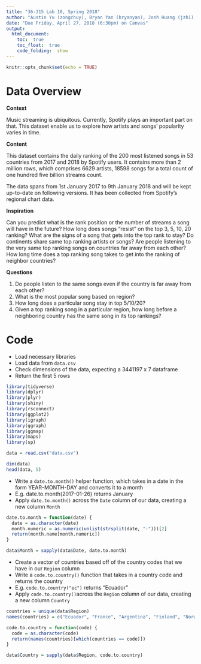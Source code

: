```yaml
---
title: "36-315 Lab 10, Spring 2018"
author: "Austin Yu (zongchuy), Bryan Yan (bryanyan), Josh Huang (jzh1), Julie Kim (juliek1)"
date: "Due Friday, April 27, 2018 (6:30pm) on Canvas"
output: 
  html_document:
    toc:  true
    toc_float:  true
    code_folding:  show
---
```


```r
knitr::opts_chunk$set(echo = TRUE)
```


Data Overview
===
**Context**

Music streaming is ubiquitous. Currently, Spotify plays an important part on that. This dataset enable us to explore how artists and songs' popularity varies in time.

**Content**

This dataset contains the daily ranking of the 200 most listened songs in 53 countries from 2017 and 2018 by Spotify users. It contains more than 2 million rows, which comprises 6629 artists, 18598 songs for a total count of one hundred five billion streams count.

The data spans from 1st January 2017 to 9th January 2018 and will be kept up-to-date on following versions. It has been collected from Spotify's regional chart data.

**Inspiration**

Can you predict what is the rank position or the number of streams a song will have in the future?
How long does songs "resist" on the top 3, 5, 10, 20 ranking?
What are the signs of a song that gets into the top rank to stay?
Do continents share same top ranking artists or songs?
Are people listening to the very same top ranking songs on countries far away from each other?
How long time does a top ranking song takes to get into the ranking of neighbor countries?

**Questions**

1) Do people listen to the same songs even if the country is far away from each other?
2) What is the most popular song based on region?
3) How long does a particular song stay in top 5/10/20?
4) Given a top ranking song in a particular region, how long before a neighboring country has the same song in its top rankings?


Code
===
+ Load necessary libraries
+ Load data from `data.csv`
+ Check dimensions of the data, expecting a 3441197 x 7 dataframe
+ Return the first 5 rows
```r
library(tidyverse)
library(dplyr)
library(plyr)
library(shiny)
library(rsconnect)
library(ggplot2)
library(igraph)
library(ggraph)
library(ggmap)
library(maps)
library(sp)

data = read.csv("data.csv")

dim(data)
head(data, 5)
```

+ Write a `date.to.month()` helper function, which takes in a date in the form YEAR-MONTH-DAY and converts it to a month
+ E.g. date.to.month(2017-01-26) returns January
+ Apply `date.to.month()` across the `Date` column of our data, creating a new column `Month`
```r
date.to.month = function(date) {
  date = as.character(date)
  month.numeric = as.numeric(unlist(strsplit(date, "-")))[2]
  return(month.name[month.numeric])
}

data$Month = sapply(data$Date, date.to.month)
```

+ Create a vector of countries based off of the country codes that we have in our `Region` column
+ Write a `code.to.country()` function that takes in a country code and returns the country
+ E.g. `code.to.country("ec")` returns "Ecuador"
+ Apply `code.to.country()`across the `Region` column of our data, creating a new column `Country`
```r
countries = unique(data$Region)
names(countries) = c("Ecuador", "France", "Argentina", "Finland", "Norway", "Italy", "Lithuania", "Philippines", "Taiwan", "New Zealand", "Estonia", "Turkey", "United States of America", "El Salvador", "Costa Rica", "Germany", "Chile", "Japan", "Brazil", "Honduras", "Guatemala", "Switzerland", "Hungary", "Canada", "Peru", "Belgium", "Malaysia", "Denmark", "Bolivia", "Poland", "Austria", "Portugal", "Sweden", "Mexico", "Panama", "Uruguay", "Iceland", "Spain", "Czech Republic", "Ireland", "Netherlands", "Slovakia", "Colombia", "Singapore", "Indonesia", "Dominican Republic", "Luxembourg", "United Kingdom", "World", "Paraguay", "Australia", "Latvia", "Greece", "Hong Kong")

code.to.country = function(code) {
  code = as.character(code)
  return(names(countries)[which(countries == code)])
}

data$Country = sapply(data$Region, code.to.country)
```




